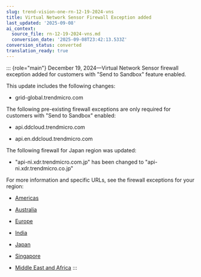 ```yaml
---
slug: trend-vision-one-rn-12-19-2024-vns
title: Virtual Network Sensor Firewall Exception added
last_updated: '2025-09-08'
ai_context:
  source_file: rn-12-19-2024-vns.md
  conversion_date: '2025-09-08T23:42:13.533Z'
conversion_status: converted
translation_ready: true
---
```


::: {role="main"}
December 19, 2024—Virtual Network Sensor firewall exception added for customers with "Send to Sandbox" feature enabled.

This update includes the following changes:

- grid-global.trendmicro.com

The following pre-existing firewall exceptions are only required for customers with "Send to Sandbox" enabled:

- api.ddcloud.trendmicro.com

- api.en.ddcloud.trendmicro.com

The following firewall for Japan region was updated:

- "api-ni.xdr.trendmicro.com.jp" has been changed to "api-ni.xdr.trendmicro.co.jp"

For more information and specific URLs, see the firewall exceptions for your region:

- [Americas](firewall-americas-all-exceptions.mdx)

- [Australia](firewall-australia-all-exceptions.mdx)

- [Europe](firewall-europe-all-exceptions.mdx)

- [India](firewall-india-all-exceptions.mdx)

- [Japan](firewall-japan-all-exceptions.mdx)

- [Singapore](firewall-singapore-all-global.mdx)

- [Middle East and Africa](firewall-uae-all-exceptions.mdx)
:::
